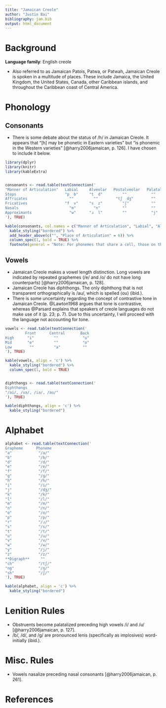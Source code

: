 ```yaml
---
title: "Jamaican Creole"
author: "Justin Bai"
bibliography: jam.bib
output: html_document
---
```

# Background

**Language family**: English creole

* Also referred to as Jamaican Patois, Patwa, or Patwah, Jamaican Creole is spoken in a multitude of places. These include Jamaica, the United Kingdom, the United States, Canada, other Caribbean islands, and throughout the Caribbean coast of Central America.

# Phonology

## Consonants

* There is some debate about the status of /h/ in Jamaican Creole. It appears that "[h] may be phonetic in Eastern varieties" but "is phonemic in the Western varieties" [@harry2006jamaican, p. 126]. I have chosen to include it below.

```r

library(dplyr)
library(knitr)
library(kableExtra)


consonants <- read.table(textConnection('
"Manner of Articulation"   Labial     Alveolar   Postalveolar   Palatal     Velar    Glottal
Stops                      "p  b"     "t  d"         ""           ""       "k  ɡ"      ""
Affricates                   ""         ""        "tʃ  dʒ"        ""         ""        ""
Fricatives                 "f  v"     "s  z"         "ʃ"          ""         ""        "h"
Nasals                       "m"        "n"          ""           ""         "ŋ"       ""
Approximants                 "w"      "ɹ  l"         ""           "j"        ""        ""
'), TRUE)

kable(consonants, col.names = c("Manner of Articulation", "Labial", "Alveolar", "Postalveolar", "Palatal", "Velar", "Glottal"), align = 'c') %>%
  kable_styling("bordered") %>%
  add_header_above(c("", "Place of Articulation" = 6)) %>%
  column_spec(1, bold = TRUE) %>%
  footnote(general = "Note: For phonemes that share a cell, those on the left are voiceless and those on the right are voiced. Both alveolar approximants are voiced, but the one on the right is lateral.", general_title = "")
```

## Vowels

* Jamaican Creole makes a vowel length distinction. Long vowels are indicated by repeated graphemes (/e/ and /o/ do not have long counterparts) [@harry2006jamaican, p. 128].
* Jamaican Creole has diphthongs. The only diphthong that is not transparent orthographically is /au/, which is spelled ⟨ou⟩ (ibid.).
* There is some uncertainty regarding the concept of contrastive tone in Jamaican Creole. @Lawton1968 argues that tone is contrastive, whereas @Parsard explains that speakers of creole languages do not make use of it (p. 23; p. 7). Due to this uncertainty, I will proceed with the language not accounting for tone.

```r

vowels <- read.table(textConnection('
         Front      Central       Back
High      "i"         ""           "u"
Mid       "e"         ""           "o"
Low        ""         "a"          ""
'), TRUE)

kable(vowels, align = 'c') %>%
  kable_styling("bordered") %>%
  column_spec(1, bold = TRUE)


diphthongs <- read.table(textConnection('
Diphthongs
"/ai/, /ua/, /ia/, /au/"
'), TRUE)

kable(diphthongs, align = 'c') %>%
  kable_styling("bordered")
```   

# Alphabet

```r

alphabet <- read.table(textConnection('
Grapheme      Phoneme
"a"            "/a/"
"b"            "/b/"
"d"            "/d/"
"e"            "/e/"
"f"            "/f/"
"g"            "/ɡ/"
"h"            "/h/"
"i"            "/i/"
"j"            "/dʒ/"
"k"            "/k/"
"l"            "/l/"
"m"            "/m/"
"n"            "/n/"
"o"            "/o/"
"p"            "/p/"
"r"            "/ɹ/"
"s"            "/s/"
"t"            "/t/"
"u"            "/u/"
"v"            "/v/"
"w"            "/w/"
"y"            "/j/"
"z"            "/z/"
**Digraph**     ""
"ch"           "/tʃ/"
"ng"           "/ŋ/"
"sh"           "/ʃ/"
'), TRUE)

kable(alphabet, align = 'c') %>%
  kable_styling("bordered")
```

# Lenition Rules

* Obstruents become palatalized preceding high vowels /i/ and /u/ [@harry2006jamaican, p. 127].
* /b/, /d/, and /ɡ/ are pronounced lenis (specifically as implosives) word-initially (ibid.).

# Misc. Rules

* Vowels nasalize preceding nasal consonants [@harry2006jamaican, p. 261].

# References
